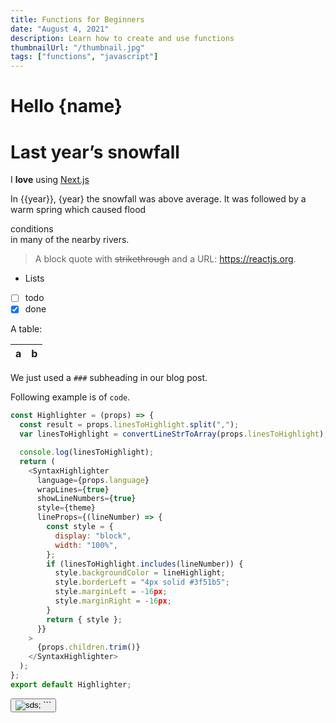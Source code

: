 ```yaml
---
title: Functions for Beginners
date: "August 4, 2021"
description: Learn how to create and use functions
thumbnailUrl: "/thumbnail.jpg"
tags: ["functions", "javascript"]
---
```



# Hello {name}

# Last year’s snowfall

I **love** using [Next.js](https://nextjs.org/)

In {{year}}, {year} the snowfall was above average.
It was followed by a warm spring which caused
flood <div className='underline'>conditions</div> in many of the nearby rivers.

> A block quote with ~~strikethrough~~ and a URL: https://reactjs.org.

- Lists
- [ ] todo
- [x] done

A table:

| a   | b   |
| --- | --- |

We just used a `###` subheading in our blog post.

Following example is of `code`.

```js filename="myfile.js" hl=2,4-8
const Highlighter = (props) => {
  const result = props.linesToHighlight.split(",");
  var linesToHighlight = convertLineStrToArray(props.linesToHighlight);

  console.log(linesToHighlight);
  return (
    <SyntaxHighlighter
      language={props.language}
      wrapLines={true}
      showLineNumbers={true}
      style={theme}
      lineProps={(lineNumber) => {
        const style = {
          display: "block",
          width: "100%",
        };
        if (linesToHighlight.includes(lineNumber)) {
          style.backgroundColor = lineHighlight;
          style.borderLeft = "4px solid #3f51b5";
          style.marginLeft = -16px;
          style.marginRight = -16px;
        }
        return { style };
      }}
    >
      {props.children.trim()}
    </SyntaxHighlighter>
  );
};
export default Highlighter;
```

<Button text={btn_text} />
<Image
  width={200}
  height={200}
  alt="sds"
  src="https://www.nasa.gov/sites/default/files/1-bluemarble_west.jpg"
/>; ```
